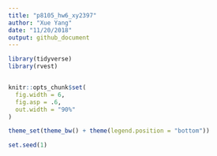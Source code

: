 ```yaml
---
title: "p8105_hw6_xy2397"
author: "Xue Yang"
date: "11/20/2018"
output: github_document
---
```


```r
library(tidyverse)
library(rvest)


knitr::opts_chunk$set(
  fig.width = 6,
  fig.asp = .6,
  out.width = "90%"
)

theme_set(theme_bw() + theme(legend.position = "bottom"))

set.seed(1)
```


